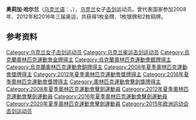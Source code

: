 {{MedalTableTop|Olha Kharlan - 2016-10-05 - 4.jpg|220px}}
{{MedalCountry| {{UKR}} }}
{{MedalSport| 女子[[擊劍|擊劍]]}}
{{MedalCompetition|[[奧林匹克運動會|奧林匹克運動會]]}}
{{MedalGold| [[2008年夏季奧林匹克運動會|2008年 北京]] | [[2008年夏季奧林匹克運動會擊劍比賽—女子團體佩劍|佩劍團體]]}}
{{MedalSilver| [[2016年夏季奧林匹克運動會|2016年 里約]] | [[2016年夏季奥林匹克运动会击剑女子团体佩剑比赛|佩劍團體]]}}
{{MedalBronze| [[2012年夏季奧林匹克運動會|2012年 倫敦]] | [[2012年夏季奧林匹克運動會劍擊女子個人佩劍比賽|佩劍個人]]}}
{{MedalBronze| [[2016年夏季奧林匹克運動會|2016年 里約]] | [[2016年夏季奧林匹克運動會女子佩劍個人賽|佩劍個人]]}}
{{MedalCompetition|[[世界擊劍錦標賽|世界錦標賽]]}}
{{MedalGold| [[2009年世界擊劍錦標賽|2009年 安塔利亞]] | 佩劍團體}}
{{MedalGold| [[2013年世界擊劍錦標賽|2013年 布達佩斯]] | 佩劍個人}}
{{MedalGold| [[2013年世界擊劍錦標賽|2013年 布達佩斯]] | 佩劍團體}}
{{MedalGold| [[2014年世界擊劍錦標賽|2014年 喀山]] | 佩劍個人}}
{{MedalGold| [[2017年世界擊劍錦標賽|2017年 萊比錫]]| 佩劍個人}}
{{MedalGold| [[2019年世界擊劍錦標賽|2019年 布達佩斯]]| 佩劍個人}}
{{MedalSilver| [[2007年世界擊劍錦標賽|2007年 聖彼得堡]] | 佩劍團體}}
{{MedalSilver| [[2009年世界擊劍錦標賽|2009年 安塔利亞]] | 佩劍個人}}
{{MedalSilver| [[2010年世界擊劍錦標賽|2010年 巴黎]] | 佩劍個人}}
{{MedalSilver| [[2010年世界擊劍錦標賽|2010年 巴黎]] | 佩劍團體}}
{{MedalSilver| [[2011年世界擊劍錦標賽|2011年 卡塔尼亞]] | 佩劍團體}}
{{MedalSilver| [[2012年世界擊劍錦標賽|2012年 基輔]] | 佩劍團體}}
{{MedalSilver| [[2015年世界擊劍錦標賽|2015年 莫斯科]]| 佩劍團體}}
{{MedalBronze| [[2011年世界擊劍錦標賽|2011年 卡塔尼亞]] | 佩劍個人}}
{{MedalBronze| [[2014年世界擊劍錦標賽|2014年 喀山]] | 佩劍團體}}
{{MedalBottom}}
'''奥莉加·哈尔兰'''（[[乌克兰语|乌克兰语]]：'''{{lang|uk|Ольга Харлан}}'''，{{bd|1990年|9月4日|catIdx=Kharlan, Olga}}），[[乌克兰|乌克兰]]女子[[击剑|击剑]]运动员。曾代表国家参加2008年、2012年和2016年三届奥运，共获得1枚金牌、1枚银牌和2枚铜牌。

== 参考资料 ==
{{reflist}}

{{奥林匹克运动会击剑比赛女子佩剑团体冠军}}
{{世界击剑锦标赛女子佩剑个人冠军}}

{{Authority control}}
{{DEFAULTSORT:Kharlan, Olga}}
[[Category:乌克兰女子击剑运动员|Category:乌克兰女子击剑运动员]]
[[Category:乌克兰奥运击剑运动员|Category:乌克兰奥运击剑运动员]]
[[Category:烏克蘭奧林匹克運動會金牌得主|Category:烏克蘭奧林匹克運動會金牌得主]]
[[Category:烏克蘭奧林匹克運動會銀牌得主|Category:烏克蘭奧林匹克運動會銀牌得主]]
[[Category:烏克蘭奧林匹克運動會銅牌得主|Category:烏克蘭奧林匹克運動會銅牌得主]]
[[Category:2008年夏季奧林匹克運動會獎牌得主|Category:2008年夏季奧林匹克運動會獎牌得主]]
[[Category:2012年夏季奧林匹克運動會獎牌得主|Category:2012年夏季奧林匹克運動會獎牌得主]]
[[Category:2016年夏季奧林匹克運動會獎牌得主|Category:2016年夏季奧林匹克運動會獎牌得主]]
[[Category:奧林匹克運動會擊劍獎牌得主|Category:奧林匹克運動會擊劍獎牌得主]]
[[Category:2008年夏季奧林匹克運動會擊劍運動員|Category:2008年夏季奧林匹克運動會擊劍運動員]]
[[Category:2012年夏季奧林匹克運動會擊劍運動員|Category:2012年夏季奧林匹克運動會擊劍運動員]]
[[Category:2016年夏季奧林匹克運動會擊劍運動員|Category:2016年夏季奧林匹克運動會擊劍運動員]]
[[Category:2020年夏季奧林匹克運動會擊劍運動員|Category:2020年夏季奧林匹克運動會擊劍運動員]]
[[Category:2015年欧洲运动会击剑运动员|Category:2015年欧洲运动会击剑运动员]]